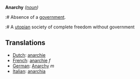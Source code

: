 '''Anarchy''' ''([[noun]])''

:# Absence of a [[government]].
:# A [[utopia|utopian]] society of complete freedom without government

==Translations==
*[[Dutch]]: [[anarchie]]
*[[French]]: [[anarchie]] ''f''
*[[German]]: [[Anarchy]] ''m''
*[[Italian]]: [[anarchia]]